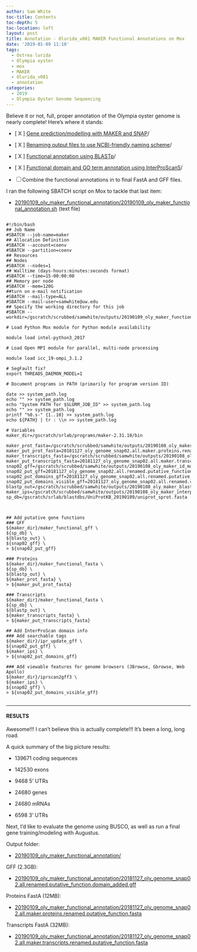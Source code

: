 ```yaml
---
author: Sam White
toc-title: Contents
toc-depth: 5
toc-location: left
layout: post
title: Annotation - Olurida_v081 MAKER Functional Annotations on Mox
date: '2019-01-09 11:10'
tags:
  - Ostrea lurida
  - Olympia oyster
  - mox
  - MAKER
  - Olurida_v081
  - annotation
categories:
  - 2019
  - Olympia Oyster Genome Sequencing
---
```

Believe it or not, full, proper annotation of the Olympia oyster genome is nearly complete! Here's where it stands:

- [ X ] [Gene prediction/modelling with MAKER and SNAP](https://robertslab.github.io/sams-notebook/posts/2018/2018-11-27-Annotation---Olurida_v081-MAKER-on-Mox/)/

- [ X ] [Renaming output files to use NCBI-friendly naming scheme](https://robertslab.github.io/sams-notebook/posts/2019/2019-01-08-Annotation---Olurida_v081-MAKER-ID-Mapping/)/

- [ X ] [Functional annotation using BLASTp](https://robertslab.github.io/sams-notebook/posts/2019/2019-01-08-Annotation---Olurida_v081-MAKER-Proteins-BLASTp/)/

- [ X ] [Functional domain and GO term annotation using InterProScan5](https://robertslab.github.io/sams-notebook/posts/2019/2019-01-08-Annotation---Olurida_v081-MAKER-Proteins-InterProScan5-on-Mox/)/

- [  ] Combine the functional annotations in to final FastA and GFF files.

I ran the following SBATCH script on Mox to tackle that last item:

- [20190109_oly_maker_functional_annotation/20190109_oly_maker_functional_annotation.sh](https://gannet.fish.washington.edu/Atumefaciens/20190109_oly_maker_functional_annotation/20190109_oly_maker_functional_annotation.sh) (text file)

<pre><code>
#!/bin/bash
## Job Name
#SBATCH --job-name=maker
## Allocation Definition
#SBATCH --account=coenv
#SBATCH --partition=coenv
## Resources
## Nodes
#SBATCH --nodes=1
## Walltime (days-hours:minutes:seconds format)
#SBATCH --time=15-00:00:00
## Memory per node
#SBATCH --mem=120G
##turn on e-mail notification
#SBATCH --mail-type=ALL
#SBATCH --mail-user=samwhite@uw.edu
## Specify the working directory for this job
#SBATCH --workdir=/gscratch/scrubbed/samwhite/outputs/20190109_oly_maker_functional_annotation

# Load Python Mox module for Python module availability

module load intel-python3_2017

# Load Open MPI module for parallel, multi-node processing

module load icc_19-ompi_3.1.2

# SegFault fix?
export THREADS_DAEMON_MODEL=1

# Document programs in PATH (primarily for program version ID)

date >> system_path.log
echo "" >> system_path.log
echo "System PATH for $SLURM_JOB_ID" >> system_path.log
echo "" >> system_path.log
printf "%0.s-" {1..10} >> system_path.log
echo ${PATH} | tr : \\n >> system_path.log

# Variables
maker_dir=/gscratch/srlab/programs/maker-2.31.10/bin

maker_prot_fasta=/gscratch/scrubbed/samwhite/outputs/20190108_oly_maker_id_mapping/20181127_oly_genome_snap02.all.maker.proteins.renamed.fasta
maker_put_prot_fasta=20181127_oly_genome_snap02.all.maker.proteins.renamed.putative_function.fasta
maker_transcripts_fasta=/gscratch/scrubbed/samwhite/outputs/20190108_oly_maker_id_mapping/20181127_oly_genome_snap02.all.maker.transcripts.renamed.fasta
maker_put_transcripts_fasta=20181127_oly_genome_snap02.all.maker.transcripts.renamed.putative_function.fasta
snap02_gff=/gscratch/scrubbed/samwhite/outputs/20190108_oly_maker_id_mapping/20181127_oly_genome_snap02.all.renamed.gff
snap02_put_gff=20181127_oly_genome_snap02.all.renamed.putative_function.gff
snap02_put_domains_gff=20181127_oly_genome_snap02.all.renamed.putative_function.domain_added.gff
snap02_put_domains_visible_gff=20181127_oly_genome_snap02.all.renamed.visible_ips_domains.gff
blastp_out=/gscratch/scrubbed/samwhite/outputs/20190108_oly_maker_blastp/20190108_blastp.outfmt6
maker_ips=/gscratch/scrubbed/samwhite/outputs/20190108_oly_maker_interproscan/20190108_oly_maker_proteins_ips.tsv
sp_db=/gscratch/srlab/blastdbs/UniProtKB_20190109/uniprot_sprot.fasta



## Add putative gene functions
### GFF
${maker_dir}/maker_functional_gff \
${sp_db} \
${blastp_out} \
${snap02_gff} \
> ${snap02_put_gff}

### Proteins
${maker_dir}/maker_functional_fasta \
${sp_db} \
${blastp_out} \
${maker_prot_fasta} \
> ${maker_put_prot_fasta}

### Transcripts
${maker_dir}/maker_functional_fasta \
${sp_db} \
${blastp_out} \
${maker_transcripts_fasta} \
> ${maker_put_transcripts_fasta}

## Add InterProScan domain info
### Add searchable tags
${maker_dir}/ipr_update_gff \
${snap02_put_gff} \
${maker_ips} \
> ${snap02_put_domains_gff}

### Add viewable features for genome browsers (JBrowse, Gbrowse, Web Apollo)
${maker_dir}/iprscan2gff3 \
${maker_ips} \
${snap02_gff} \
> ${snap02_put_domains_visible_gff}

</code></pre>

---

#### RESULTS

Awesome!!! I can't believe this is actually complete!!! It's been a long, long road.

A quick summary of the big picture results:

- 139671 coding sequences

- 142530 exons

- 9468 5' UTRs

- 24680 genes

- 24680 mRNAs

- 6598 3' UTRs

Next, I'd like to evaluate the genome using BUSCO, as well as run a final gene training/modeling with Augustus.

Output folder:

- [20190109_oly_maker_functional_annotation/](https://gannet.fish.washington.edu/Atumefaciens/20190109_oly_maker_functional_annotation/)

GFF (2.3GB):

- [20190109_oly_maker_functional_annotation/20181127_oly_genome_snap02.all.renamed.putative_function.domain_added.gff](https://gannet.fish.washington.edu/Atumefaciens/20190109_oly_maker_functional_annotation/20181127_oly_genome_snap02.all.renamed.putative_function.domain_added.gff)

Proteins FastA (12MB):

- [20190109_oly_maker_functional_annotation/20181127_oly_genome_snap02.all.maker.proteins.renamed.putative_function.fasta](https://gannet.fish.washington.edu/Atumefaciens/20190109_oly_maker_functional_annotation/20181127_oly_genome_snap02.all.maker.proteins.renamed.putative_function.fasta)

Transcripts FastA (32MB):

- [20190109_oly_maker_functional_annotation/20181127_oly_genome_snap02.all.maker.transcripts.renamed.putative_function.fasta](https://gannet.fish.washington.edu/Atumefaciens/20190109_oly_maker_functional_annotation/20181127_oly_genome_snap02.all.maker.transcripts.renamed.putative_function.fasta)
